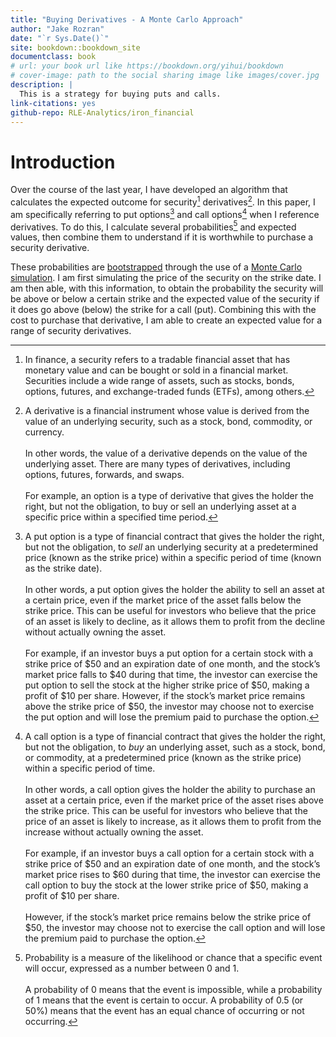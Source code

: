 ```yaml
--- 
title: "Buying Derivatives - A Monte Carlo Approach"
author: "Jake Rozran"
date: "`r Sys.Date()`"
site: bookdown::bookdown_site
documentclass: book
# url: your book url like https://bookdown.org/yihui/bookdown
# cover-image: path to the social sharing image like images/cover.jpg
description: |
  This is a strategy for buying puts and calls.
link-citations: yes
github-repo: RLE-Analytics/iron_financial
---
```


# Introduction

Over the course of the last year, I have developed an algorithm that calculates 
the expected outcome for security^[In finance, a security refers to 
a tradable financial asset that has monetary value and can be bought or sold in 
a financial market. Securities include a wide range of assets, such as stocks, 
bonds, options, futures, and exchange-traded funds (ETFs), among others.] 
derivatives^[A derivative is a financial instrument whose value is derived from 
the value of an underlying security, such as a stock, bond, commodity, or currency. 
<br><br>In other words, the value of a derivative depends on the value of the 
underlying asset. There are many types of derivatives, including options, 
futures, forwards, and swaps.<br><br>For example, an option is a type of 
derivative that gives the holder the right, but not the obligation, to buy or 
sell an underlying asset at a specific price within a specified time period.]. 
In this paper, I am specifically 
referring to put options^[A put option is a type of financial contract that 
gives the holder the right, but not the obligation, to _sell_ an underlying 
security at a predetermined price (known as the strike price) within a specific 
period of time (known as the strike date).<br><br>In other words, a put option 
gives the holder the ability to sell an asset at a certain price, even if the market 
price of the asset falls below the strike price. This can be useful for 
investors who believe that the price of an asset is likely to decline, as it 
allows them to profit from the decline without actually owning the asset.<br><br>
For example, if an investor buys a put option for a certain stock with a strike 
price of \$50 and an expiration date of one month, and the stock's market price 
falls to \$40 during that time, the investor can exercise the put option to sell 
the stock at the higher strike price of \$50, making a profit of \$10 per share. 
However, if the stock's market price remains above the strike price of 
\$50, the investor may choose not to exercise the put option and will lose the 
premium paid to purchase the option.] and call options^[A call option is a type 
of financial contract that gives the holder the right, but not the obligation, 
to _buy_ an underlying asset, such as a stock, bond, or commodity, at a 
predetermined price (known as the strike price) within a specific period of 
time.<br><br>In other words, a call option gives the holder the ability to 
purchase an asset at a certain price, even if the market price of the asset 
rises above the strike price. This can be useful for investors who believe that 
the price of an asset is likely to increase, as it allows them to profit from 
the increase without actually owning the asset.<br><br>For example, if an 
investor buys a call option for a certain stock with a strike price of \$50 and 
an expiration date of one month, and the stock's market price rises to \$60 
during that time, the investor can exercise the call option to buy the stock at 
the lower strike price of \$50, making a profit of \$10 per share.<br><br>
However, if the stock's market price remains below the strike price of \$50, the 
investor may choose not to exercise the call option and will lose the premium 
paid to purchase the option.] when I reference derivatives. To do this, I 
calculate several probabilities^[Probability is a measure of the likelihood or 
chance that a specific event will occur, expressed as a number between 0 and 1.
<br><br>A probability of 0 means that the event is impossible, while a 
probability of 1 means that the event is certain to occur. A probability of 
0.5 (or 50%) means that the event has an equal chance of occurring or not 
occurring.] and expected values, then combine them to 
understand if it is worthwhile to purchase a security derivative. 

These probabilities are [bootstrapped](#link-to-bootstrap) through the use of a 
[Monte Carlo simulation](#link-to-mc). I am first simulating the price of the 
security on the strike date. I am then able, with this information, to obtain 
the probability the security will be above or below a certain strike and the 
expected value of the security if it does go above (below) the strike for a call 
(put). Combining this with the cost to purchase that derivative, I am able to 
create an expected value for a range of security derivatives. 
